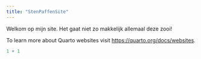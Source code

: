 ```yaml
---
title: "StenPaffenSite"
---
```


Welkom op mijn site. Het gaat niet zo makkelijk allemaal deze zooi!

To learn more about Quarto websites visit <https://quarto.org/docs/websites>.

```r
1 + 1
```
